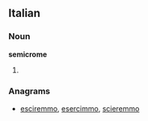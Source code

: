 ==Italian==

===Noun===
'''semicrome''' {{f}}

# {{plural of|[[semicroma]]|lang=Italian}}

===Anagrams===
* [[esciremmo#Italian|esciremmo]], [[esercimmo#Italian|esercimmo]], [[scieremmo#Italian|scieremmo]]